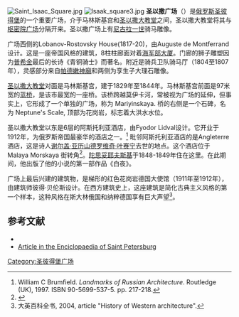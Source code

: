 [[File:Saint_Isaac_Square.jpg|thumb]] 
[[Image:Isaak_square3.jpg|thumb]] 
'''圣以撒广场'''（{{lang-ru|Исаа́киевская пло́щадь}}）是[[俄罗斯|俄罗斯]][[圣彼得堡|圣彼得堡]]的一个重要广场，介于马林斯基宫和[[圣以撒大教堂|圣以撒大教堂]]之间，圣以撒大教堂将其与[[枢密院广场_(圣彼得堡)|枢密院广场]]分隔开来。圣以撒广场上有[[尼古拉一世_(俄国)|尼古拉一世]]骑马雕像。

广场西侧的Lobanov-Rostovsky House(1817-20)，由Auguste de Montferrand设计。这是一座帝国风格的建筑，8柱柱廊面对着[[海军部大厦_(圣彼得堡)|海军部大厦]]。门廊的狮子雕塑因为[[普希金|普希金]]最后的长诗《青铜骑士》而著名。附近是骑兵卫队骑马厅（1804至1807年），灵感部分来自[[帕德嫩神廟|帕德嫩神廟]]和两侧为孪生子大理石雕像。

[[圣以撒大教堂|圣以撒大教堂]]对面是马林斯基宫，建于1829年至1844年。马林斯基宫前面是97米宽的[[蓝桥_(圣彼得堡)|蓝桥]]，是该市最宽的一座桥。该桥跨越莫伊卡河，常被视为广场的延伸，但事实上，它形成了一个单独的广场，称为 Mariyinskaya. 桥的右侧是一个石碑，名为 Neptune's Scale, 顶部为花岗岩，标志着大洪水水位。

圣以撒大教堂以东是6层的阿斯托利亚酒店，由Fyodor Lidval设计。它开业于1912年，为俄罗斯帝国最豪华的酒店之一。<ref>William C Brumfield. ''Landmarks of Russian Architecture''. Routledge (UK), 1997. ISBN 90-5699-537-5. pp. 217-218.</ref> 毗邻阿斯托利亚酒店的是Angleterre酒店，这是诗人[[谢尔盖·亚历山德罗维奇·叶赛宁|谢尔盖·亚历山德罗维奇·叶赛宁]]去世的地点。这个酒店位于 Malaya Morskaya 街转角<ref>{{Cite web |url=http://www.encspb.ru/en/article.php?kod=2804026444 |title=Corner of Malaya Morskaya Street, 23 and Voznesensky avenue, 8 |accessdate=2011-08-13 |archive-date=2009-09-01 |archive-url=https://web.archive.org/web/20090901201251/http://www.encspb.ru/en/article.php?kod=2804026444 |dead-url=no }}</ref>。[[陀思妥耶夫斯基|陀思妥耶夫斯基]]于1848-1849年住在这里。在此期间，他出版了他的小说的第一部作品《白夜》。

广场上最后兴建的建筑物，是梯形的红色花岗岩德国大使馆（1911年至1912年），由建筑师彼得·贝伦斯设计。在西方建筑史上，这座建筑是简化古典主义风格的第一个样本，这种风格在斯大林俄国和纳粹德国享有巨大声望<ref>大英百科全书, 2004, article "History of Western architecture".</ref>。

==参考文献==
{{reflist}}
* {{Commonscat-inline|St Isaac's Square}}
* [http://www.encspb.ru/en/article.php?kod=2804018827 Article in the Enciclopaedia of Saint Petersburg] {{Wayback|url=http://www.encspb.ru/en/article.php?kod=2804018827 |date=20090901201231 }}

{{Coord|59|55|55|N|30|18|31|E|type:landmark|display=title}}

[[Category:圣彼得堡广场|Category:圣彼得堡广场]]